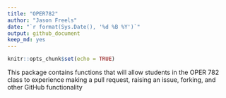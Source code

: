 ```yaml
---
title: "OPER782"
author: "Jason Freels"
date: "`r format(Sys.Date(), '%d %B %Y')`"
output: github_document
keep_md: yes
---
```


<!--don't edit README.md go to README.Rmd instead-->

```r
knitr::opts_chunk$set(echo = TRUE)
```

This package contains functions that will allow students in the OPER 782 class to experience making a pull request, raising an issue, forking, and other GitHub functionality
